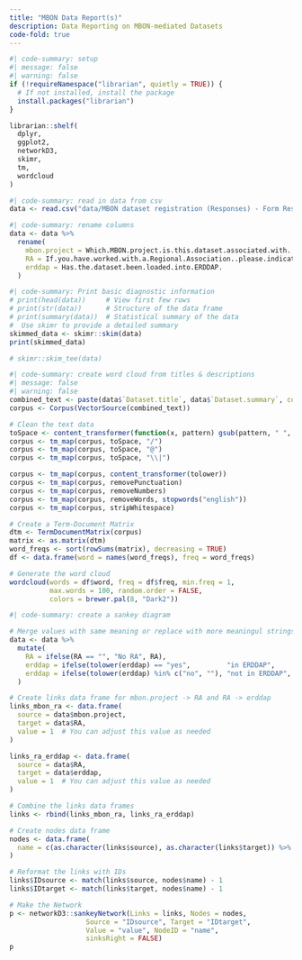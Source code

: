 ```yaml
---
title: "MBON Data Report(s)"
description: Data Reporting on MBON-mediated Datasets 
code-fold: true
---
```



```R
#| code-summary: setup
#| message: false
#| warning: false
if (!requireNamespace("librarian", quietly = TRUE)) {
  # If not installed, install the package
  install.packages("librarian")
}

librarian::shelf(
  dplyr,
  ggplot2,
  networkD3,
  skimr,
  tm,
  wordcloud
)

```

```R
#| code-summary: read in data from csv
data <- read.csv("data/MBON dataset registration (Responses) - Form Responses 1.csv")
```

```R
#| code-summary: rename columns
data <- data %>%
  rename(
    mbon.project = Which.MBON.project.is.this.dataset.associated.with.,
    RA = If.you.have.worked.with.a.Regional.Association..please.indicate.which.one.s..,
    erddap = Has.the.dataset.been.loaded.into.ERDDAP.
  )

```

```R
#| code-summary: Print basic diagnostic information
# print(head(data))     # View first few rows
# print(str(data))      # Structure of the data frame
# print(summary(data))  # Statistical summary of the data
#  Use skimr to provide a detailed summary
skimmed_data <- skimr::skim(data)
print(skimmed_data)

# skimr::skim_tee(data)
```

```R
#| code-summary: create word cloud from titles & descriptions
#| message: false
#| warning: false
combined_text <- paste(data$`Dataset.title`, data$`Dataset.summary`, collapse = " ")
corpus <- Corpus(VectorSource(combined_text))

# Clean the text data
toSpace <- content_transformer(function(x, pattern) gsub(pattern, " ", x))
corpus <- tm_map(corpus, toSpace, "/")
corpus <- tm_map(corpus, toSpace, "@")
corpus <- tm_map(corpus, toSpace, "\\|")

corpus <- tm_map(corpus, content_transformer(tolower))
corpus <- tm_map(corpus, removePunctuation)
corpus <- tm_map(corpus, removeNumbers)
corpus <- tm_map(corpus, removeWords, stopwords("english"))
corpus <- tm_map(corpus, stripWhitespace)

# Create a Term-Document Matrix
dtm <- TermDocumentMatrix(corpus)
matrix <- as.matrix(dtm)
word_freqs <- sort(rowSums(matrix), decreasing = TRUE)
df <- data.frame(word = names(word_freqs), freq = word_freqs)

# Generate the word cloud
wordcloud(words = df$word, freq = df$freq, min.freq = 1, 
          max.words = 100, random.order = FALSE, 
          colors = brewer.pal(8, "Dark2"))
```

```R
#| code-summary: create a sankey diagram

# Merge values with same meaning or replace with more meaningul strings
data <- data %>%
  mutate(
    RA = ifelse(RA == "", "No RA", RA),
    erddap = ifelse(tolower(erddap) == "yes",         "in ERDDAP",     erddap),
    erddap = ifelse(tolower(erddap) %in% c("no", ""), "not in ERDDAP", erddap)
  )

# Create links data frame for mbon.project -> RA and RA -> erddap
links_mbon_ra <- data.frame(
  source = data$mbon.project,
  target = data$RA,
  value = 1  # You can adjust this value as needed
)

links_ra_erddap <- data.frame(
  source = data$RA,
  target = data$erddap,
  value = 1  # You can adjust this value as needed
)

# Combine the links data frames
links <- rbind(links_mbon_ra, links_ra_erddap)

# Create nodes data frame
nodes <- data.frame(
  name = c(as.character(links$source), as.character(links$target)) %>% unique()
)

# Reformat the links with IDs
links$IDsource <- match(links$source, nodes$name) - 1
links$IDtarget <- match(links$target, nodes$name) - 1

# Make the Network
p <- networkD3::sankeyNetwork(Links = links, Nodes = nodes,
                   Source = "IDsource", Target = "IDtarget",
                   Value = "value", NodeID = "name",
                   sinksRight = FALSE)
p
```